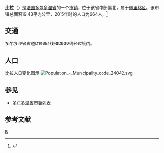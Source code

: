 {{Otheruses|subject=法国西南部市镇|other=英格兰足球队员|基斯杜菲·比拉}}

{{French Commune Map|24042}}

'''比拉'''（{{lang-fr|Biras}}）是[[法国|法国]][[多尔多涅省|多尔多涅省]]的一个[[市镇_(法国)|市镇]]，位于该省中部偏北，属于[[佩里格区|佩里格区]]。该市镇总面积19.43平方公里，2015年时的人口为664人。<ref>{{Cite web |url=http://www.insee.fr/fr/ppp/bases-de-donnees/recensement/populations-legales/france-departements.asp?annee=2015 |title=法国INSEE人口数据-2015年 |access-date=2018-08-29 |archive-date=2018-09-19 |archive-url=https://web.archive.org/web/20180919080547/http://www.insee.fr/fr/ppp/bases-de-donnees/recensement/populations-legales/france-departements.asp?annee=2015 |dead-url=no }}</ref>

==交通==

多尔多涅省省道D106E1线和D939线经过境内。

== 人口 ==
比拉人口变化图示
[[File:Population_-_Municipality_code_24042.svg|left]]{{clear}} 

== 参见 ==
* [[多尔多涅省市镇列表|多尔多涅省市镇列表]]

== 参考文献 ==
{{reflist}}

{{多爾多涅省市鎮}}

{{Dordogne-geo-stub}}
[[Category:多尔多涅省市镇|B]]